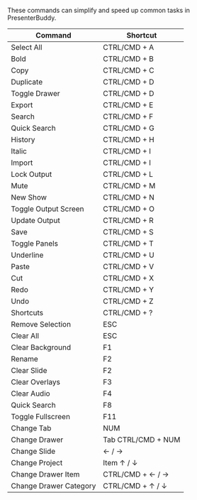 These commands can simplify and speed up common tasks in PresenterBuddy.

| Command | Shortcut |
|---------|----------|
| Select All | CTRL/CMD + A |
| Bold | CTRL/CMD + B |
| Copy | CTRL/CMD + C |
| Duplicate | CTRL/CMD + D |
| Toggle Drawer | CTRL/CMD + D |
| Export | CTRL/CMD + E |
| Search | CTRL/CMD + F |
| Quick Search | CTRL/CMD + G |
| History | CTRL/CMD + H |
| Italic | CTRL/CMD + I |
| Import | CTRL/CMD + I |
| Lock Output | CTRL/CMD + L |
| Mute | CTRL/CMD + M |
| New Show | CTRL/CMD + N |
| Toggle Output Screen | CTRL/CMD + O |
| Update Output | CTRL/CMD + R |
| Save | CTRL/CMD + S |
| Toggle Panels | CTRL/CMD + T |
| Underline | CTRL/CMD + U |
| Paste | CTRL/CMD + V |
| Cut | CTRL/CMD + X |
| Redo | CTRL/CMD + Y |
| Undo | CTRL/CMD + Z |
| Shortcuts | CTRL/CMD + ? |
| Remove Selection | ESC |
| Clear All | ESC |
| Clear Background | F1 |
| Rename | F2 |
| Clear Slide | F2 |
| Clear Overlays | F3 |
| Clear Audio | F4 |
| Quick Search | F8 |
| Toggle Fullscreen | F11 |
| Change Tab | NUM |
| Change Drawer | Tab	CTRL/CMD + NUM |
| Change Slide | ← / → |
| Change Project | Item	↑ / ↓ |
| Change Drawer Item | CTRL/CMD + ← / → |
| Change Drawer Category | CTRL/CMD + ↑ / ↓ |